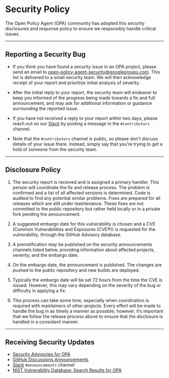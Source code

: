 # Security Policy

The Open Policy Agent (OPA) community has adopted this security disclosures and
response policy to ensure we responsibly handle critical issues.

---

## Reporting a Security Bug

- If you think you have found a security issue in an OPA project, please send an email to
  [open-policy-agent-security@googlegroups.com](mailto:open-policy-agent-security@googlegroups.com).
  This list is delivered to a small security team. We will then acknowledge receipt of your report and prioritize initial analysis of severity.

- After the initial reply to your report, the security team will endeavor to keep you informed of the progress being made towards a fix and full announcement, and may ask for additional information or guidance surrounding the reported issue.

- If you have not received a reply to your report within two days, please reach out on our [Slack](https://slack.openpolicyagent.org) by posting a message in the `#contributors` channel.

- Note that the `#contributors` channel is public, so please don't discuss details of your issue there. Instead, simply say that you're trying to get a hold of someone from the security team.

---

## Disclosure Policy

1. The security report is received and is assigned a primary handler. This person will coordinate the fix and release process.
   The problem is confirmed and a list of all affected versions is determined. Code is audited to find any potential similar problems.
   Fixes are prepared for all releases which are still under maintenance. These fixes are not committed to the public repository but rather held locally or in a private fork pending the announcement.

2. A suggested embargo date for this vulnerability is chosen and a CVE (Common Vulnerabilities and Exposures (CVE®)) is requested for the vulnerability, through the GitHub Advisory database.

3. A prenotification may be published on the security announcements channels listed below, providing information about affected projects, severity, and the embargo date.

4. On the embargo date, the announcement is published. The changes are pushed to the public repository and new builds are deployed.

5. Typically the embargo date will be set 72 hours from the time the CVE is issued. However, this may vary depending on the severity of the bug or difficulty in applying a fix.

6. This process can take some time, especially when coordination is required with maintainers of other projects. Every effort will be made to handle the bug in as timely a manner as possible; however, it’s important that we follow the release process above to ensure that the disclosure is handled in a consistent manner.

---

## Receiving Security Updates

- [Security Advisories for OPA](https://github.com/IUAD1IY7/opa/security/advisories)
- [GitHub Discussions Announcements](https://github.com/orgs/open-policy-agent/discussions/categories/announcements)
- [Slack](https://slack.openpolicyagent.org) `#announcements` channel
- [NIST Vulnerability Database: Search Results for OPA](https://nvd.nist.gov/vuln/search/results?form_type=Advanced&results_type=overview&search_type=all&isCpeNameSearch=false&cpe_vendor=cpe%3A%2F%3Aopenpolicyagent&cpe_product=cpe%3A%2F%3Aopenpolicyagent%3Aopen_policy_agent)
